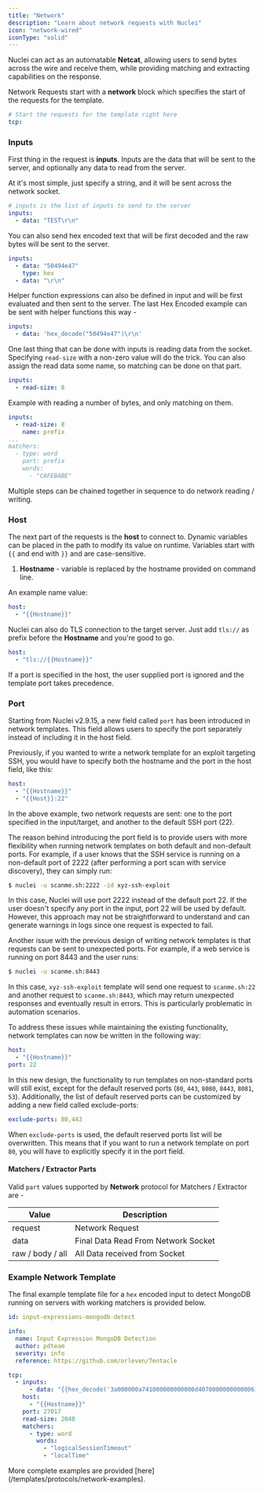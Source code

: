```yaml
---
title: "Network"
description: "Learn about network requests with Nuclei"
icon: "network-wired"
iconType: "solid"
---
```


Nuclei can act as an automatable **Netcat**, allowing users to send bytes across the wire and receive them, while providing matching and extracting capabilities on the response.

Network Requests start with a **network** block which specifies the start of the requests for the template.

```yaml
# Start the requests for the template right here
tcp:
```

### Inputs

First thing in the request is **inputs**. Inputs are the data that will be sent to the server, and optionally any data to read from the server.

At it's most simple, just specify a string, and it will be sent across the network socket.

```yaml
# inputs is the list of inputs to send to the server
inputs: 
  - data: "TEST\r\n"
```

You can also send hex encoded text that will be first decoded and the raw bytes will be sent to the server.

```yaml
inputs:
  - data: "50494e47"
    type: hex
  - data: "\r\n"
```

Helper function expressions can also be defined in input and will be first evaluated and then sent to the server. The last Hex Encoded example can be sent with helper functions this way - 

```yaml
inputs:
  - data: 'hex_decode("50494e47")\r\n'
```

One last thing that can be done with inputs is reading data from the socket. Specifying `read-size` with a non-zero value will do the trick. You can also assign the read data some name, so matching can be done on that part.

```yaml
inputs:
  - read-size: 8
```

Example with reading a number of bytes, and only matching on them.

```yaml
inputs:
  - read-size: 8
    name: prefix
...
matchers:
  - type: word
    part: prefix
    words: 
      - "CAFEBABE"
```

Multiple steps can be chained together in sequence to do network reading / writing.

### Host

The next part of the requests is the **host** to connect to. Dynamic variables can be placed in the path to modify its value on runtime. Variables start with `{{` and end with `}}` and are case-sensitive.

1. **Hostname** - variable is replaced by the hostname provided on command line.

An example name value:

```yaml
host: 
  - "{{Hostname}}"
```

Nuclei can also do TLS connection to the target server. Just add `tls://` as prefix before the **Hostname** and you're good to go.

```yaml
host:
  - "tls://{{Hostname}}"
```

If a port is specified in the host, the user supplied port is ignored and the template port takes precedence.

### Port

Starting from Nuclei v2.9.15, a new field called `port` has been introduced in network templates. This field allows users to specify the port separately instead of including it in the host field.

Previously, if you wanted to write a network template for an exploit targeting SSH, you would have to specify both the hostname and the port in the host field, like this:
```yaml
host:
  - "{{Hostname}}"
  - "{{Host}}:22"
```

In the above example, two network requests are sent: one to the port specified in the input/target, and another to the default SSH port (22).

The reason behind introducing the port field is to provide users with more flexibility when running network templates on both default and non-default ports. For example, if a user knows that the SSH service is running on a non-default port of 2222 (after performing a port scan with service discovery), they can simply run:

```bash
$ nuclei -u scanme.sh:2222 -id xyz-ssh-exploit
```

In this case, Nuclei will use port 2222 instead of the default port 22. If the user doesn't specify any port in the input, port 22 will be used by default. However, this approach may not be straightforward to understand and can generate warnings in logs since one request is expected to fail.

Another issue with the previous design of writing network templates is that requests can be sent to unexpected ports. For example, if a web service is running on port 8443 and the user runs:

```bash
$ nuclei -u scanme.sh:8443
```

In this case, `xyz-ssh-exploit` template will send one request to `scanme.sh:22` and another request to `scanme.sh:8443`, which may return unexpected responses and eventually result in errors. This is particularly problematic in automation scenarios.

To address these issues while maintaining the existing functionality, network templates can now be written in the following way:

```yaml
host:
  - "{{Hostname}}"
port: 22
```
In this new design, the functionality to run templates on non-standard ports will still exist, except for the default reserved ports (`80`, `443`, `8080`, `8443`, `8081`, `53`). Additionally, the list of default reserved ports can be customized by adding a new field called exclude-ports:

```yaml
exclude-ports: 80,443
```
When `exclude-ports` is used, the default reserved ports list will be overwritten. This means that if you want to run a network template on port `80`, you will have to explicitly specify it in the port field.

#### Matchers / Extractor Parts

Valid `part` values supported by **Network** protocol for Matchers / Extractor are - 
    
| Value            | Description                         |
|------------------|-------------------------------------|
| request          | Network Request                     |
| data             | Final Data Read From Network Socket |
| raw / body / all | All Data received from Socket       |

### **Example Network Template**

The final example template file for a `hex` encoded input to detect MongoDB running on servers with working matchers is provided below.

```yaml
id: input-expressions-mongodb-detect

info:
  name: Input Expression MongoDB Detection
  author: pdteam
  severity: info
  reference: https://github.com/orleven/Tentacle

tcp:
  - inputs:
      - data: "{{hex_decode('3a000000a741000000000000d40700000000000061646d696e2e24636d640000000000ffffffff130000001069736d6173746572000100000000')}}"
    host:
      - "{{Hostname}}"
    port: 27017
    read-size: 2048
    matchers:
      - type: word
        words:
          - "logicalSessionTimeout"
          - "localTime"
```

<Tip>
More complete examples are provided [here](/templates/protocols/network-examples).
</Tip>